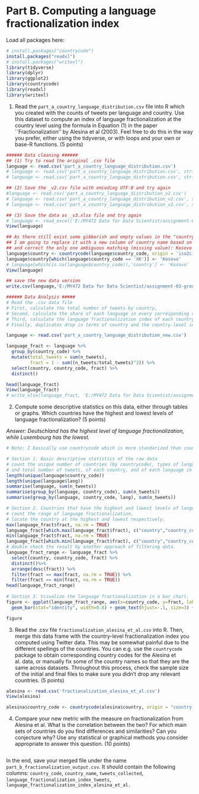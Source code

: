 # Part B. Computing a language fractionalization index

Load all packages here:

```r
# install.packages("countrycode")
install.packages("readxl")
# install.packages("writexl")
library(tidyverse)
library(dplyr)
library(ggplot2)
library(countrycode)
library(readxl)
library(writexl)
```

1. Read the `part_a_country_language_distribution.csv` file into R which you created with the counts of tweets per language and country. Use this dataset to compute an index of language fractionalization at the country level using the formula in Equation (1) in the paper ``Fractionalization'' by Alesina et al (2003). Feel free to do this in the way you prefer, either using the tidyverse, or with loops and your own or base-R functions. (5 points)

```r
###### Data cleaning ######
## (1) Try to read the original .csv file
language <- read.csv('part_a_country_language_distribution.csv')
# language <- read.csv('part_a_country_language_distribution.csv', stringsAsFactors=F)
# language <- read.csv('part_a_country_language_distribution.csv', stringsAsFactors=F, fileEncoding='UTF-8')

## (2) Save the _v2.csv file with encoding UTF-8 and try again
#language <- read.csv('part_a_country_language_distribution_v2.csv')
# language <- read.csv('part_a_country_language_distribution_v2.csv', stringsAsFactors=F)
# language <- read.csv('part_a_country_language_distribution_v2.csv', stringsAsFactors=F, fileEncoding='UTF-8')

## (3) Save the data as _v3.xlsx file and try again
# language <- read_excel('E:/MY472 Data for Data Scientist/assignment-03-group-13/part_a_country_language_distribution_v3.xlsx')
View(language)

## As there still exist some gibberish and empty values in the "country" column, 
## I am going to replace it with a new column of country name based on country code,
## and correct the only one ambiguous matching (missing value): Kosovo - XK
language$country <- countrycode(language$country_code, origin = 'iso2c', destination = 'country.name')
language$country[which(language$country_code == 'XK')] <- 'Kosovo'
# language[which(is.na(language$country_code)),'country'] <- 'Kosovo'
View(language)

## save the new data version
write.csv(language,'E:/MY472 Data for Data Scientist/assignment-03-group-13/part_a_country_language_distribution_new.csv')

###### Data Analysis #####
# Read the .csv data file
# First, calculate the total number of tweets by country,
# Second, calculate the share of each language in every corresponding country,
# Third, calculate the language fractionalization index of each country,
# Finally, duplicates drop in terms of country and the country-level index.

language <- read.csv('part_a_country_language_distribution_new.csv')

language_fract <- language %>%
  group_by(country_code) %>%
  mutate(total_tweets = sum(n_tweets),
         fract = 1 - sum((n_tweets/total_tweets)^2)) %>%
  select(country, country_code, fract) %>%
  distinct() 

head(language_fract)
View(language_fract)
# write_xlsx(language_fract, 'E:/MY472 Data for Data Scientist/assignment-03-group-13/language_fract.xlsx')

```

2. Compute some descriptive statistics on this data, either through tables or graphs. Which countries have the highest and lowest levels of language fractionalization? (5 points)

_Answer: Deutschland has the highest level of language fractionalization, while Luxembourg has the lowest._
```r
# Note: I basically use countrycode which is more standarized than country names.

# Section 1. Basic descriptive statistics of the raw data
# count the unique number of countries (by countrycode), types of language
# and total number of tweets, of each country, and of each language in each country.
length(unique(language$country_code))
length(unique(language$lang))
summarise(language, sum(n_tweets))
summarise(group_by(language, country_code), sum(n_tweets))
summarise(group_by(language, country_code, lang), sum(n_tweets))

# Section 2. Countries that have the highest and lowest levels of language fractionalization
# count the range of language fractionalization,
# locate the country at the highest and lowest respectively.
max(language_fract$fract, na.rm = TRUE)
language_fract[which.max(language_fract$fract), c("country","country_code")]
min(language_fract$fract, na.rm = TRUE)
language_fract[which.min(language_fract$fract), c("country","country_code")]
# double check the result by another approach of filtering data.
language_fract_range <- language_fract %>%
  select(country, country_code, fract) %>%
  distinct()%>%
  arrange(desc(fract)) %>%
  filter(fract == max(fract, na.rm = TRUE)) %>%
  filter(fract == min(fract, na.rm = TRUE))
head(language_fract_range)
  
# Section 3. Visualize the language fractionalization in a bar chart.
figure <- ggplot(language_fract_range, aes(x=country_code, y=fract, label=country)) +
  geom_bar(stat="identity", width=0.8) + geom_text(hjust=-.1, size=3) + theme_minimal()

figure
```

3. Read the .csv file `fractionalization_alesina_et_al.csv` into R. Then, merge this data frame with the country-level fractionalization index you computed using Twitter data. This may be somewhat painful due to the different spellings of the countries. You can e.g. use the `countrycode` package to obtain corresponding country codes for the Alesina et al. data, or manually fix some of the country names so that they are the same across datasets. Throughout this process, check the sample size of the initial and final files to make sure you didn't drop any relevant countries. (5 points)

```r
alesina <- read.csv('fractionalization_alesina_et_al.csv')
View(alesina) 

alesina$country_code <- countrycode(alesina$country, origin = "country.name", destination = "iso2c")

```


4. Compare your new metric with the measure on fractionalization from Alesina et al. What is the correlation between the two? For which main sets of countries do you find differences and similarities? Can you conjecture why? Use any statistical or graphical methods you consider appropriate to answer this question. (10 points)


```r

```

In the end, save your merged file under the name `part_b_fractionalization_output.csv`. It should contain the following columns: `country_code`, `country_name`, `tweets_collected`, `language_fractionalization_index_tweets`, `language_fractionalization_index_alesina_et_al.`

```r

```

